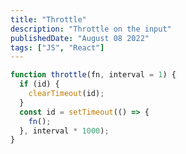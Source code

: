 ```yaml
---
title: "Throttle"
description: "Throttle on the input"
publishedDate: "August 08 2022"
tags: ["JS", "React"]
---
```


```js
function throttle(fn, interval = 1) {
  if (id) {
    clearTimeout(id);
  }
  const id = setTimeout(() => {
    fn();
  }, interval * 1000);
}
```
